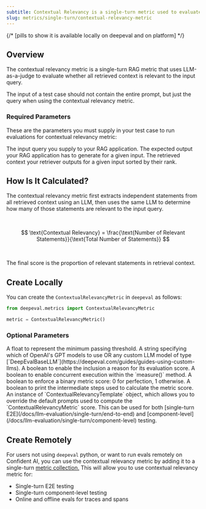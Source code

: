 ```yaml
---
subtitle: Contextual Relevancy is a single-turn metric used to evaluate a RAG retriever
slug: metrics/single-turn/contextual-relevancy-metric
---
```


{/* [pills to show it is available locally on deepeval and on platform] */}

## Overview

The contextual relevancy metric is a single-turn RAG metric that uses LLM-as-a-judge to evaluate whether all retrieved context is relevant to the input query.

<Warning>

The input of a test case should not contain the entire prompt, but just the query when using the contextual relevancy metric.

</Warning>

### Required Parameters

These are the parameters you must supply in your test case to run evaluations for contextual relevancy metric:

<ParamField path="input" type="string" required>
  The input query you supply to your RAG application.
</ParamField>
<ParamField path="expected_output" type="string" required>
  The expected output your RAG application has to generate for a given input.
</ParamField>
<ParamField path="retrieval_context" type="list of string" required>
  The retrieved context your retriever outputs for a given input sorted by their rank.
</ParamField>

## How Is It Calculated?

The contextual relevancy metric first extracts independent statements from all retrieved context using an LLM, then uses the same LLM to determine how many of those statements are relevant to the input query.

<br />

$$
\text{Contextual Relevancy} = \frac{\text{Number of Relevant Statements}}{\text{Total Number of Statements}}
$$

<br />

The final score is the proportion of relevant statements in retrieval context.

## Create Locally

You can create the `ContextualRelevancyMetric` in `deepeval` as follows:

```python
from deepeval.metrics import ContextualRelevancyMetric

metric = ContextualRelevancyMetric()
```

### Optional Parameters

<ParamField path="threshold" type="number" default={0.5}>
  A float to represent the minimum passing threshold.
</ParamField>
<ParamField path="model" type="string | Object" default="gpt-4.1">
  A string specifying which of OpenAI's GPT models to use OR any custom LLM
  model of type
  [`DeepEvalBaseLLM`](https://deepeval.com/guides/guides-using-custom-llms).
</ParamField>
<ParamField path="include_reason" type="boolean" default={"true"}>
  A boolean to enable the inclusion a reason for its evaluation score.
</ParamField>
<ParamField path="async_mode" type="boolean" default={"true"}>
  A boolean to enable concurrent execution within the `measure()` method.
</ParamField>
<ParamField path="strict_mode" type="boolean" default={"false"}>
  A boolean to enforce a binary metric score: 0 for perfection, 1 otherwise.
</ParamField>
<ParamField path="verbose_mode" type="boolean" default={"false"}>
  A boolean to print the intermediate steps used to calculate the metric score.
</ParamField>
<ParamField
  path="evaluation_template"
  type="ContextualRelevancyTemplate"
  default={"deepeval's template"}
>
  An instance of `ContextualRelevancyTemplate` object, which allows you to
  override the default prompts used to compute the `ContextualRelevancyMetric`
  score.
</ParamField>

<Success>
  This can be used for both [single-turn
  E2E](/docs/llm-evaluation/single-turn/end-to-end) and
  [component-level](/docs/llm-evaluation/single-turn/component-level) testing.
</Success>

## Create Remotely

For users not using `deepeval` python, or want to run evals remotely on Confident AI, you can use the contextual relevancy metric by adding it to a single-turn [metric collection.](/metrics/metric-collections) This will allow you to use contextual relevancy metric for:

- Single-turn E2E testing
- Single-turn component-level testing
- Online and offline evals for traces and spans
